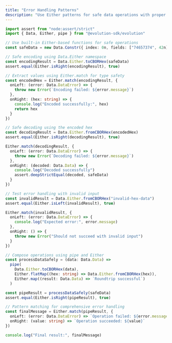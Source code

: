 ```yaml
---
title: "Error Handling Patterns"
description: "Use Either patterns for safe data operations with proper error handling."
---
```


```typescript
import assert from "node:assert/strict"
import { Data, Either, pipe } from "@evolution-sdk/evolution"

// Use built-in Either-based functions for safe operations
const safeData = new Data.Constr({ index: 0n, fields: ["74657374", 42n] }) // 'test' as hex

// Safe encoding using Data.Either namespace
const encodingResult = Data.Either.toCBORHex(safeData)
assert.equal(Either.isRight(encodingResult), true)

// Extract values using Either.match for type safety
const encodedHex = Either.match(encodingResult, {
  onLeft: (error: Data.DataError) => {
    throw new Error(`Encoding failed: ${error.message}`)
  },
  onRight: (hex: string) => {
    console.log("Encoded successfully:", hex)
    return hex
  }
})

// Safe decoding using the encoded hex
const decodingResult = Data.Either.fromCBORHex(encodedHex)
assert.equal(Either.isRight(decodingResult), true)

Either.match(decodingResult, {
  onLeft: (error: Data.DataError) => {
    throw new Error(`Decoding failed: ${error.message}`)
  },
  onRight: (decoded: Data.Data) => {
    console.log("Decoded successfully")
    assert.deepStrictEqual(decoded, safeData)
  }
})

// Test error handling with invalid input
const invalidResult = Data.Either.fromCBORHex("invalid-hex-data")
assert.equal(Either.isLeft(invalidResult), true)

Either.match(invalidResult, {
  onLeft: (error: Data.DataError) => {
    console.log("Expected error:", error.message)
  },
  onRight: () => {
    throw new Error("Should not succeed with invalid input")
  }
})

// Compose operations using pipe and Either
const processDataSafely = (data: Data.Data) =>
  pipe(
    Data.Either.toCBORHex(data),
    Either.flatMap((hex: string) => Data.Either.fromCBORHex(hex)),
    Either.map((result: Data.Data) => `Roundtrip successful`)
  )

const pipeResult = processDataSafely(safeData)
assert.equal(Either.isRight(pipeResult), true)

// Pattern matching for comprehensive error handling
const finalMessage = Either.match(pipeResult, {
  onLeft: (error: Data.DataError) => `Operation failed: ${error.message}`,
  onRight: (value: string) => `Operation succeeded: ${value}`
})

console.log("Final result:", finalMessage)

```
